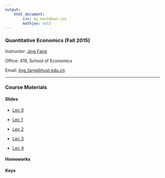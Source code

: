 ```yaml
---
output: 
    html_document:
        css: my_markdown.css
        mathjax: null
---
```


### Quantitative Economics (Fall 2015)

Instructor: [Jing Fang](http://bayeswhu.github.io)

Office: 419, School of Economics

Email: [jing_fang@hust.edu.cn](jing_fang@hust.edu.cn)

-----

### Course Materials

#### Slides

- [Lec 0](qe/Lec0.html)

- [Lec 1](qe/Lec1.html)

- [Lec 2](qe/Lec2.html)

- [Lec 3](qe/Lec3.html)

- [Lec 4](qe/Lec4.html)

<!-- - [Lec 5](qe/Lec5.html)

- [Lec 6](qe/Lec6.html)

- [Lec 7](qe/Lec7.html)

- [Lec 8](qe/Lec8.html)

- [Lec 9](qe/Lec9.html)

- [Lec 10](qe/Lec10.html)

- [Lec 11](qe/Lec11.html)

- [Lec 12](qe/Lec12.html) -->

#### Homeworks

<!-- - [Homework 1](qe/Homework1.doc)

- [Homework 2](qe/Homework2.doc) -->

#### Keys

<!-- - [Key 1](qe/Hw1_key.doc)

- [Key 2](qe/Hw2_key.doc) -->